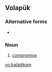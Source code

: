 ==Volapük==

===Alternative forms===
* {{l|vo|balaydikam}}

===Noun===
{{infl|vo|noun}}

# [[compromise]]

[[vo:balädikam]]
